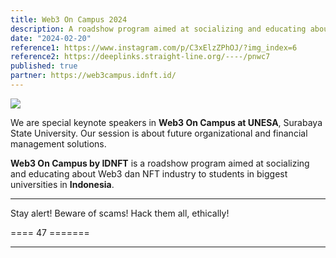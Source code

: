 ```yaml
---
title: Web3 On Campus 2024
description: A roadshow program aimed at socializing and educating about Web3 dan NFT industry to students in biggest universities in Indonesia.
date: "2024-02-20"
reference1: https://www.instagram.com/p/C3xElzZPhOJ/?img_index=6
reference2: https://deeplinks.straight-line.org/----/pnwc7
published: true
partner: https://web3campus.idnft.id/
---
```


[![](/images/proj/prof-nota-at-web3-on-campus-2024.jpg)](/images/proj/prof-nota-at-web3-on-campus-2024.jpg)

We are special keynote speakers in **Web3 On Campus at UNESA**, Surabaya State University. Our session is about future organizational and financial management solutions.

**Web3 On Campus by IDNFT** is a roadshow program aimed at socializing and educating about Web3 dan NFT industry to students in biggest universities in **Indonesia**.

<YouTube id="BaQQpKyhlu0" />

---

Stay alert! Beware of scams! Hack them all, ethically!

==== 47 =======

---


